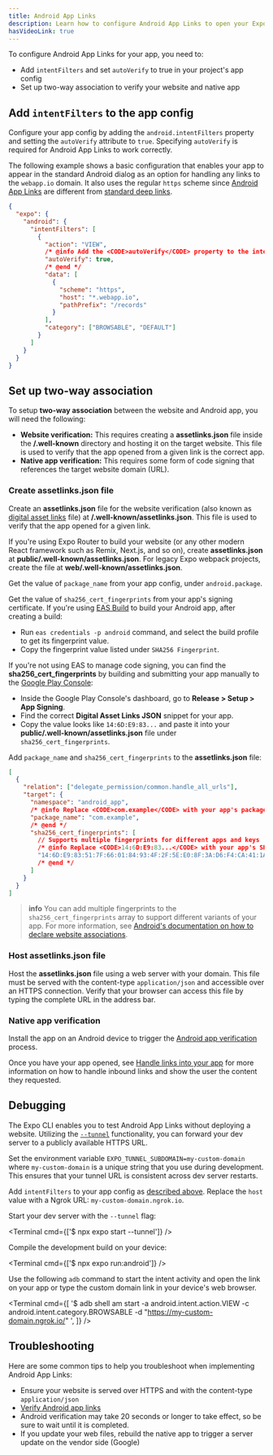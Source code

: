 ```yaml
---
title: Android App Links
description: Learn how to configure Android App Links to open your Expo app from a standard web URL.
hasVideoLink: true
---
```



To configure Android App Links for your app, you need to:

- Add `intentFilters` and set `autoVerify` to true in your project's app config
- Set up two-way association to verify your website and native app

<VideoBoxLink
  videoId="kNbEEYlFIPs"
  time={399}
  title="Watch: Set up Android App Links with Expo Router"
/>

## Add `intentFilters` to the app config

Configure your app config by adding the `android.intentFilters` property and setting the `autoVerify` attribute to `true`. Specifying `autoVerify` is required for Android App Links to work correctly.

The following example shows a basic configuration that enables your app to appear in the standard Android dialog as an option for handling any links to the `webapp.io` domain. It also uses the regular `https` scheme since [Android App Links](/linking/overview/#android-app-links) are different from [standard deep links](/linking/into-other-apps/).

```json app.json|collapseHeight=454
{
  "expo": {
    "android": {
      "intentFilters": [
        {
          "action": "VIEW",
          /* @info Add the <CODE>autoVerify</CODE> property to the intent filter in app config to enable app links.*/
          "autoVerify": true,
          /* @end */
          "data": [
            {
              "scheme": "https",
              "host": "*.webapp.io",
              "pathPrefix": "/records"
            }
          ],
          "category": ["BROWSABLE", "DEFAULT"]
        }
      ]
    }
  }
}
```

## Set up two-way association

To setup **two-way association** between the website and Android app, you will need the following:

- **Website verification:** This requires creating a **assetlinks.json** file inside the **/.well-known** directory and hosting it on the target website. This file is used to verify that the app opened from a given link is the correct app.
- **Native app verification:** This requires some form of code signing that references the target website domain (URL).

### Create assetlinks.json file

<Step label="1">

Create an **assetlinks.json** file for the website verification (also known as [digital asset links](https://developers.google.com/digital-asset-links/v1/getting-started) file) at **/.well-known/assetlinks.json**. This file is used to verify that the app opened for a given link.

If you're using Expo Router to build your website (or any other modern React framework such as Remix, Next.js, and so on), create **assetlinks.json** at **public/.well-known/assetlinks.json**. For legacy Expo webpack projects, create the file at **web/.well-known/assetlinks.json**.

</Step>

<Step label="2">

Get the value of `package_name` from your app config, under `android.package`.

</Step>

<Step label="3">

Get the value of `sha256_cert_fingerprints` from your app's signing certificate. If you're using [EAS Build](/build/setup/) to build your Android app, after creating a build:

- Run `eas credentials -p android` command, and select the build profile to get its fingerprint value.
- Copy the fingerprint value listed under `SHA256 Fingerprint`.

<Collapsible summary="Alternate method to obtain the SHA256 certificate fingerprint from Google Play Console">

If you're not using EAS to manage code signing, you can find the **sha256_cert_fingerprints** by building and submitting your app manually to the [Google Play Console](https://play.google.com/console/):

- Inside the Google Play Console's dashboard, go to **Release > Setup > App Signing**.
- Find the correct **Digital Asset Links JSON** snippet for your app.
- Copy the value looks like `14:6D:E9:83...` and paste it into your **public/.well-known/assetlinks.json** file under `sha256_cert_fingerprints`.

</Collapsible>

</Step>

<Step label="4">

Add `package_name` and `sha256_cert_fingerprints` to the **assetlinks.json** file:

```json public/.well-known/assetlinks.json
[
  {
    "relation": ["delegate_permission/common.handle_all_urls"],
    "target": {
      "namespace": "android_app",
      /* @info Replace <CODE>com.example</CODE> with your app's package name. */
      "package_name": "com.example",
      /* @end */
      "sha256_cert_fingerprints": [
        // Supports multiple fingerprints for different apps and keys
        /* @info Replace <CODE>14:6D:E9:83...</CODE> with your app's SHA256 certificate fingerprint. */
        "14:6D:E9:83:51:7F:66:01:84:93:4F:2F:5E:E0:8F:3A:D6:F4:CA:41:1A:CF:45:BF:8D:10:76:76:CD"
        /* @end */
      ]
    }
  }
]
```

> **info** You can add multiple fingerprints to the `sha256_cert_fingerprints` array to support different variants of your app. For more information, see [Android's documentation on how to declare website associations](https://developer.android.com/training/app-links/verify-android-applinks#web-assoc).

</Step>

### Host assetlinks.json file

Host the **assetlinks.json** file using a web server with your domain. This file must be served with the content-type `application/json` and accessible over an HTTPS connection. Verify that your browser can access this file by typing the complete URL in the address bar.

### Native app verification

Install the app on an Android device to trigger the [Android app verification](https://developer.android.com/training/app-links/verify-android-applinks#web-assoc) process.

Once you have your app opened, see [Handle links into your app](/linking/into-your-app/#handle-urls) for more information on how to handle inbound links and show the user the content they requested.

## Debugging

The Expo CLI enables you to test Android App Links without deploying a website. Utilizing the [`--tunnel`](/more/expo-cli/#tunneling) functionality, you can forward your dev server to a publicly available HTTPS URL.

<Step label="1">

Set the environment variable `EXPO_TUNNEL_SUBDOMAIN=my-custom-domain` where `my-custom-domain` is a unique string that you use during development. This ensures that your tunnel URL is consistent across dev server restarts.

</Step>

<Step label="2">

Add `intentFilters` to your app config as [described above](#add-intentfilters-to-the-app-config). Replace the `host` value with a Ngrok URL: `my-custom-domain.ngrok.io`.

</Step>

<Step label="3">

Start your dev server with the `--tunnel` flag:

<Terminal cmd={['$ npx expo start --tunnel']} />

</Step>

<Step label="4">

Compile the development build on your device:

<Terminal cmd={['$ npx expo run:android']} />

</Step>

<Step label="5">

Use the following `adb` command to start the intent activity and open the link on your app or type the custom domain link in your device's web browser.

<Terminal
  cmd={[
    '$ adb shell am start -a android.intent.action.VIEW  -c android.intent.category.BROWSABLE -d "https://my-custom-domain.ngrok.io/" <your-package-name>',
  ]}
/>

</Step>

## Troubleshooting

Here are some common tips to help you troubleshoot when implementing Android App Links:

- Ensure your website is served over HTTPS and with the content-type `application/json`
- [Verify Android app links](https://developer.android.com/training/app-links/verify-android-applinks)
- Android verification may take 20 seconds or longer to take effect, so be sure to wait until it is completed.
- If you update your web files, rebuild the native app to trigger a server update on the vendor side (Google)
